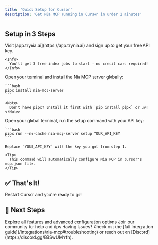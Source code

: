 ```yaml
---
title: 'Quick Setup for Cursor'
description: 'Get Nia MCP running in Cursor in under 2 minutes'
---
```


## Setup in 3 Steps

<Steps>
  <Step title="Get Your API Key">
    Visit [app.trynia.ai](https://app.trynia.ai) and sign up to get your free API key.
    
    <Info>
      You'll get 3 free index jobs to start - no credit card required!
    </Info>
  </Step>
  
  <Step title="Install Nia MCP Server">
    Open your terminal and install the Nia MCP server globally:
    
    ```bash
    pipx install nia-mcp-server
    ```
    
    <Note>
      Don't have pipx? Install it first with `pip install pipx` or uv!
    </Note>
  </Step>
  
  <Step title="Run Setup Command">
    Open your global terminal, run the setup command with your API key:
    
    ```bash
    pipx run --no-cache nia-mcp-server setup YOUR_API_KEY
    ```
    
    Replace `YOUR_API_KEY` with the key you got from step 1.
    
    <Tip>
      This command will automatically configure Nia MCP in cursor's mcp.json file.
    </Tip>
  </Step>
</Steps>

## ✅ That's It!

Restart Cursor and you're ready to go!

## 🔗 Next Steps

<CardGroup cols={2}>
  <Card title="Full Integration Guide" icon="book" href="/integrations/nia-mcp">
    Explore all features and advanced configuration options
  </Card>
  
  <Card title="Get Support" icon="discord" href="https://discord.gg/BBSwUMrrfn">
    Join our community for help and tips
  </Card>
</CardGroup>

<Warning>
  Having issues? Check out the [full integration guide](/integrations/nia-mcp#troubleshooting) or reach out on [Discord](https://discord.gg/BBSwUMrrfn).
</Warning>